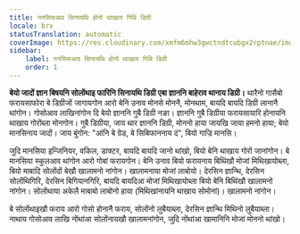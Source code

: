 ```yaml
---
title: गनसिसआव सिनायथि होनो थाखाय गिबि डिग्री
locale: brx
statusTranslation: automatic
coverImage: https://res.cloudinary.com/xmfm6mhw3gwctndtcubgx2rptnae/image/upload/v1741354450/small_cover_introduccion_a_la_gnosis_57a3fc8d72.webp
sidebar:
    label: गनसिसआव सिनायथि होनो थाखाय गिबि डिग्री
    order: 1
---
```

**बेयो जादों ज्ञान बिषयनि सोलोंथाइ फारिनि सिनायथि डिग्री एबा ज्ञाननि बाहेराव थानाय डिग्री।** थारैनो गासैबो फरायसाफोरा बे डिग्रीजों जागायगोन आरो बेनि उनाव मोनसे मोननै, मोनथाम, बायदि बायदि डिग्री लानानै थांगोन। गोसोआव लाखिनांगोन दि बेयो ज्ञाननि गुबै डिग्री नङा। ज्ञाननि गुबै डिग्रीया फरायसायारि होनायनि थाखाय गोरोंब्ला मोनगोन। गुबै डिग्रीया, जाय थार ज्ञाननि डिग्री, मोननो हाया जायखि जाया हमनो हाया; बेयो मानसिनाय जादों। जाय बुंगोन: "आंनि बे ग्रेड, बे सिबिफाननाय दं", बियो गाज्रि मानसि।

जुदि मानसिया इन्जिनियर, वकिल, डाक्टर, बायदि बायदि जानो थांखो, बियो बेनि थाखाय गोरों जानांगोन। बे मानसिया स्कुलआव थांगोन आरो गोबां फरायगोन। बेनि उनाव बियो फरायनाय बिथिंखौ मोजां मिथिखायोब्ला, बियो माबादि सोलोंदों बेखौ खालामनो नांगोन। खालामनाया मोजां लाबोयो। देरसिन ज्ञान्थि, देरसिन सोलोंथिगिरि, देरसिन बिगियानगिरि, बायदि बायदिआ मोजां मिथिखायोब्ला बियो बेनि बिथिंखौ खालामनो नांगोन। सोलोंथाया अकेलै माबाबो लाबोनो हाया (मिथिखांनायनि थाखाय सोमोनां)। खालामनो नांगोन।

बे सोलोंथाइखौ फराय आरो गोसो होनानै फराय, सोलोंनो लुबैयाब्ला, देरसिन ज्ञान्थि मिथिनो लुबैयाब्ला। नाथाय गोसोआव लाखि नोंथांआ सोलोंनायखौ खालामनांगोन, जुदि नोंथांआ खामानिनि मोजां मोननो थांखो।
